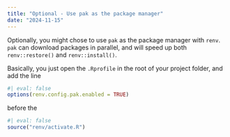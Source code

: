 ```yaml
---
title: "Optional - Use pak as the package manager"
date: "2024-11-15"
---
```


Optionally, you might chose to use `pak` as the package manager with `renv`.
`pak` can download packages in parallel, and will speed up both `renv::restore()` and `renv::install()`.

Basically, you just open the `.Rprofile` in the root of your project folder, and add the line

```r
#| eval: false
options(renv.config.pak.enabled = TRUE)
```

before the 
```r
#| eval: false
source("renv/activate.R")
```

